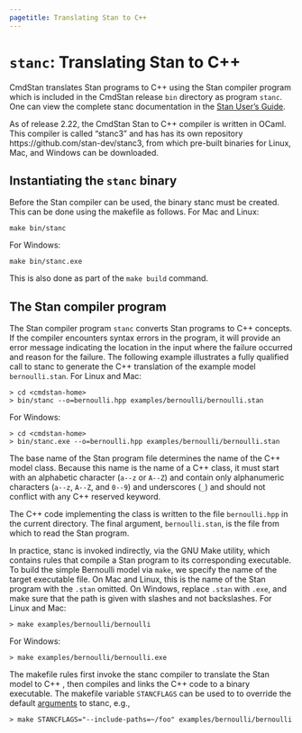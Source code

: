 ```yaml
---
pagetitle: Translating Stan to C++
---
```


# `stanc`: Translating Stan to C++ {#stanc}

CmdStan translates Stan programs to C++ using the Stan compiler
program which is included in the CmdStan release `bin` directory as
program `stanc`. One can view the complete stanc documentation in the
[Stan User's Guide](../stan-users-guide/using-stanc.Rmd).

As of release 2.22, the CmdStan Stan to C++ compiler is written in
OCaml. This compiler is called "stanc3" and has has its own
repository https://github.com/stan-dev/stanc3, from which pre-built
binaries for Linux, Mac, and Windows can be downloaded.


## Instantiating the `stanc` binary

Before the Stan compiler can be used, the binary stanc must be
created. This can be done using the makefile as follows. For Mac and
Linux:
```
make bin/stanc
```
For Windows:
```
make bin/stanc.exe
```

This is also done as part of the `make build` command.

## The Stan compiler program

The Stan compiler program `stanc` converts Stan programs to C++ concepts.
If the compiler encounters syntax errors in the program,
it will provide an error message indicating the location
in the input where the failure occurred and reason for the failure.
The following example illustrates a fully qualified call to stanc to
generate the C++ translation of the example model `bernoulli.stan`.
For Linux and Mac:
```
> cd <cmdstan-home>
> bin/stanc --o=bernoulli.hpp examples/bernoulli/bernoulli.stan
```
For Windows:
```
> cd <cmdstan-home>
> bin/stanc.exe --o=bernoulli.hpp examples/bernoulli/bernoulli.stan
```

The base name of the Stan program file determines the name of the C++ model class.
Because this name is the name of a C++ class, it must
start with an alphabetic character (`a--z` or `A--Z`) and
contain only alphanumeric characters (`a--z`, `A--Z`, and
`0--9`) and underscores (`_`) and should not conflict with
any C++ reserved keyword.

The C++ code implementing the class is written to the file
`bernoulli.hpp` in the current directory. The final argument,
`bernoulli.stan`, is the file from which to read the Stan
program.

In practice, stanc is invoked indirectly, via the GNU Make utility,
which contains rules that compile a Stan program to its corresponding
executable. To build the simple Bernoulli model via `make`, we specify
the name of the target executable file.
On Mac and Linux, this is the name of the Stan program with the `.stan`
omitted. On Windows, replace `.stan` with `.exe`, and make
sure that the path is given with slashes and not backslashes.
For Linux and Mac:
```
> make examples/bernoulli/bernoulli
```
For Windows:
```
> make examples/bernoulli/bernoulli.exe
```

The makefile rules first invoke the stanc compiler to translate the
Stan model to C++ , then compiles and links the C++ code to a binary
executable. The makefile variable `STANCFLAGS` can be used to to
override the default
[arguments](../stan-users-guide/using-stanc.Rmd#stanc-args) to stanc,
e.g.,
```
> make STANCFLAGS="--include-paths=~/foo" examples/bernoulli/bernoulli
```
